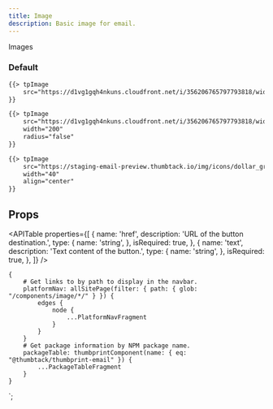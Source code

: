 ```yaml
---
title: Image
description: Basic image for email.
---
```



<ComponentHeader data={props.data} />

Images

### Default

```email
{{> tpImage
    src="https://d1vg1gqh4nkuns.cloudfront.net/i/356206765797793818/width/1024.jpeg"
}}
```

```email
{{> tpImage
    src="https://d1vg1gqh4nkuns.cloudfront.net/i/356206765797793818/width/400.jpeg"
    width="200"
    radius="false"
}}
```

```email
{{> tpImage
    src="https://staging-email-preview.thumbtack.io/img/icons/dollar_green@2x.png"
    width="40"
    align="center"
}}
```

## Props

<APITable
    properties={[
        {
            name: 'href',
            description: 'URL of the button destination.',
            type: {
                name: 'string',
            },
            isRequired: true,
        },
        {
            name: 'text',
            description: 'Text content of the button.',
            type: {
                name: 'string',
            },
            isRequired: true,
        },
    ]}
/>

<ComponentFooter data={props.data} />

    {
        # Get links to by path to display in the navbar.
        platformNav: allSitePage(filter: { path: { glob: "/components/image/*/" } }) {
            edges {
                node {
                    ...PlatformNavFragment
                }
            }
        }
        # Get package information by NPM package name.
        packageTable: thumbprintComponent(name: { eq: "@thumbtack/thumbprint-email" }) {
            ...PackageTableFragment
        }
    }
`;
